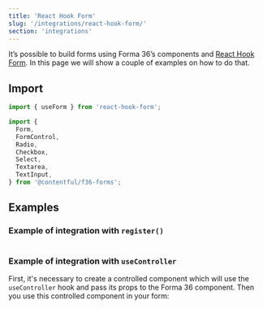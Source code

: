 ```yaml
---
title: 'React Hook Form'
slug: '/integrations/react-hook-form/'
section: 'integrations'
---
```



It’s possible to build forms using Forma 36’s components and [React Hook Form](https://react-hook-form.com/).
In this page we will show a couple of examples on how to do that.

## Import

```jsx static=true
import { useForm } from 'react-hook-form';

import {
  Form,
  FormControl,
  Radio,
  Checkbox,
  Select,
  Textarea,
  TextInput,
} from '@contentful/f36-forms';
```

## Examples

### Example of integration with `register()`

```jsx file=examples/RegisterIntegration.tsx

```

### Example of integration with `useController`

First, it's necessary to create a controlled component which will use the `useController` hook and pass its props to the Forma 36 component. Then you use this controlled component in your form:

```jsx file=examples/UseControllerIntegration.tsx

```
